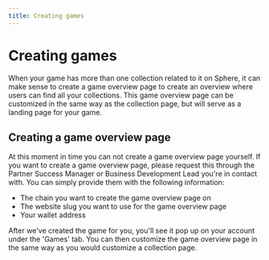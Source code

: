 ```yaml
---
title: Creating games
---
```


# Creating games

When your game has more than one collection related to it on Sphere, it can make sense to create a game overview page to create an overview where users can find all your collections.
This game overview page can be customized in the same way as the collection page, but will serve as a landing page for your game.

## Creating a game overview page
At this moment in time you can not create a game overview page yourself. If you want to create a game overview page, please request this through the Partner Success Manager or Business Development Lead you're in contact with.
You can simply provide them with the following information:
- The chain you want to create the game overview page on
- The website slug you want to use for the game overview page
- Your wallet address

After we've created the game for you, you'll see it pop up on your account under the 'Games' tab.
You can then customize the game overview page in the same way as you would customize a collection page.